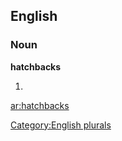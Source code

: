 ==English==

===Noun===
'''hatchbacks'''

# {{plural of|[[hatchback]]}}

[[Category:English plurals]]

[[ar:hatchbacks]]